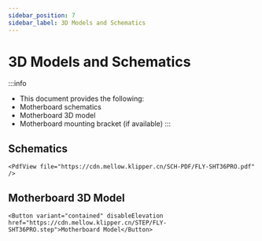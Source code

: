 ```yaml
---
sidebar_position: 7
sidebar_label: 3D Models and Schematics
---
```




# 3D Models and Schematics


:::info
* This document provides the following:
* Motherboard schematics
* Motherboard 3D model
* Motherboard mounting bracket (if available)
:::

## Schematics

    <PdfView file="https://cdn.mellow.klipper.cn/SCH-PDF/FLY-SHT36PRO.pdf" />


## Motherboard 3D Model

    <Button variant="contained" disableElevation href="https://cdn.mellow.klipper.cn/STEP/FLY-SHT36PRO.step">Motherboard Model</Button>